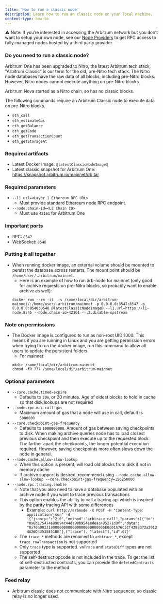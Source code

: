 ```yaml
---
title: 'How to run a classic node'
description: Learn how to run an classic node on your local machine.
content-type: how-to
---
```


⚠️ Note: If you’re interested in accessing the Arbitrum network but you don’t want to setup your own node, see our [Node Providers](./node-providers.mdx) to get RPC access to fully-managed nodes hosted by a third party provider

### Do you need to run a classic node?

Arbitrum One has been upgraded to Nitro, the latest Arbitrum tech stack; "Arbitrum Classic" is our term for the old, pre-Nitro tech stack.
The Nitro node databases have the raw data of all blocks, including pre-Nitro
blocks. However, Nitro nodes cannot execute anything on pre-Nitro blocks.

Arbitrum Nova started as a Nitro chain, so has no classic blocks.

The following commands require an Arbitrum Classic node to execute data
on pre-Nitro blocks.

- `eth_call`
- `eth_estimateGas`
- `eth_getBalance`
- `eth_getCode`
- `eth_getTransactionCount`
- `eth_getStorageAt`

### Required artifacts

- Latest Docker Image: <code>@latestClassicNodeImage@</code>
- Latest classic snapshot for Arbitrum One: https://snapshot.arbitrum.io/mainnet/db.tar

### Required parameters

- `--l1.url=<Layer 1 Ethereum RPC URL>`
  - Must provide standard Ethereum node RPC endpoint.
- `--node.chain-id=<L2 Chain ID>`
  - Must use `42161` for Arbitrum One

### Important ports

- RPC: `8547`
- WebSocket: `8548`

### Putting it all together

- When running docker image, an external volume should be mounted to persist the database across restarts. The mount point should be `/home/user/.arbitrum/mainnet`.
  - Here is an example of how to run arb-node for mainnet (only good for archive requests on pre-Nitro blocks, so probably want to enable archive as well):
  ```shell
  docker run --rm -it  -v /some/local/dir/arbitrum-mainnet/:/home/user/.arbitrum/mainnet -p 0.0.0.0:8547:8547 -p 0.0.0.0:8548:8548 @latestClassicNodeImage@ --l1.url=https://l1-node:8545 --node.chain-id=42161 --l2.disable-upstream
  ```

### Note on permissions

- The Docker image is configured to run as non-root UID 1000. This means if you are running in Linux and you are getting permission errors when trying to run the docker image, run this command to allow all users to update the persistent folders
  - For mainnet:
  ```shell
  mkdir /some/local/dir/arbitrum-mainnet
  chmod -fR 777 /some/local/dir/arbitrum-mainnet
  ```

### Optional parameters

- `--core.cache.timed-expire`
  - Defaults to `20m`, or 20 minutes. Age of oldest blocks to hold in cache so that disk lookups are not required
- `--node.rpc.max-call-gas`
  - Maximum amount of gas that a node will use in call, default is `5000000`
- `--core.checkpoint-gas-frequency`
  - Defaults to `1000000000`. Amount of gas between saving checkpoints to disk. When making archive queries node has to load closest previous checkpoint and then execute up to the requested block. The farther apart the checkpoints, the longer potential execution required. However, saving checkpoints more often slows down the node in general.
- `--node.cache.allow-slow-lookup`
  - When this option is present, will load old blocks from disk if not in memory cache
  - If archive support is desired, recommend using `--node.cache.allow-slow-lookup --core.checkpoint-gas-frequency=156250000`
- `--node.rpc.tracing.enable`
  - Note that you also need to have a database populated with an archive node if you want to trace previous transactions
  - This option enables the ability to call a tracing api which is inspired by the parity tracing API with some differences
    - Example: `curl http://arbnode -X POST -H "Content-Type: application/json" -d '{"jsonrpc":"2.0","method":"arbtrace_call","params":[{"to": "0x6b175474e89094c44da98b954eedeac495271d0f","data": "0x70a082310000000000000000000000006E0d01A76C3Cf4288372a29124A26D4353EE51BE"},["trace"], "latest"],"id":67}'`
  - The `trace_*` methods are renamed to `arbtrace_*`, except `trace_rawTransaction` is not supported
  - Only `trace` type is supported. `vmTrace` and `stateDiff` types are not supported
  - The self-destruct opcode is not included in the trace. To get the list of self-destructed contracts, you can provide the `deletedContracts` parameter to the method

### Feed relay

- Arbitrum classic does not communicate with Nitro sequencer, so classic relay is no longer used.
